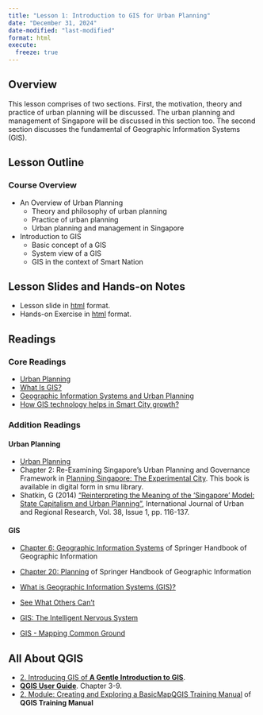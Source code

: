 ```yaml
---
title: "Lesson 1: Introduction to GIS for Urban Planning"
date: "December 31, 2024"
date-modified: "last-modified"
format: html
execute: 
  freeze: true
---
```


## Overview

This lesson comprises of two sections. First, the motivation, theory and practice of urban planning will be discussed. The urban planning and management of Singapore will be discussed in this section too. The second section discusses the fundamental of Geographic Information Systems (GIS).

## Lesson Outline

### Course Overview

-   An Overview of Urban Planning
    -   Theory and philosophy of urban planning
    -   Practice of urban planning
    -   Urban planning and management in Singapore
-   Introduction to GIS
    -   Basic concept of a GIS
    -   System view of a GIS
    -   GIS in the context of Smart Nation

## Lesson Slides and Hands-on Notes

-   Lesson slide in [html](../lesson/Lesson01/lesson01.html) format.
-   Hands-on Exercise in [html](https://gis4urbplan.netlify.app/hands-on_ex01) format.

## Readings

### Core Readings

-   [Urban Planning](https://www.britannica.com/topic/urban-planning)
-   [What Is GIS?](https://www.esri.com/videos/watch?videoid=LHDCRjAxpI0&title=what-is-gis-)
-   [Geographic Information Systems and Urban Planning](https://www.youtube.com/watch?v=G9xNKb4T8ZM)
-   [How GIS technology helps in Smart City growth?](https://www.youtube.com/watch?v=OuzlMPbx78k)

### Addition Readings

#### Urban Planning

-   [Urban Planning](https://en.wikipedia.org/wiki/Urban_planning)
-   Chapter 2: Re-Examining Singapore's Urban Planning and Governance Framework in [Planning Singapore: The Experimental City](https://www-taylorfrancis-com.libproxy.smu.edu.sg/books/edit/10.4324/9781351058230/planning-singapore-stephen-hamnett-belinda-yuen). This book is available in digital form in smu library.
-   Shatkin, G (2014) ["Reinterpreting the Meaning of the 'Singapore' Model: State Capitalism and Urban Planning"](https://onlinelibrary-wiley-com.libproxy.smu.edu.sg/doi/full/10.1111/1468-2427.12095), International Journal of Urban and Regional Research, Vol. 38, Issue 1, pp. 116-137.

#### GIS

-   [Chapter 6: Geographic Information Systems](https://link-springer-com.libproxy.smu.edu.sg/content/pdf/10.1007%2F978-3-540-72680-7_6.pdf) of Springer Handbook of Geographic Information

-   [Chapter 20: Planning](https://link-springer-com.libproxy.smu.edu.sg/content/pdf/10.1007%2F978-3-540-72680-7_20.pdf) of Springer Handbook of Geographic Information

-   [What is Geographic Information Systems (GIS)?](https://gisgeography.com/what-gis-geographic-information-systems/)

-   [See What Others Can't](https://mediaspace.esri.com/media/t/1_d46trbg5)

-   [GIS: The Intelligent Nervous System](https://mediaspace.esri.com/media/t/1_tsoo4q11)

-   [GIS - Mapping Common Ground](https://mediaspace.esri.com/playlist/dedicated/261131512/1_4mznih0r/1_zliyhe49)

## All About QGIS

-   [2. Introducing GIS of **A Gentle Introduction to GIS**](https://docs.qgis.org/3.22/en/docs/gentle_gis_introduction/introducing_gis.html).
-   [**QGIS Use**](https://docs.qgis.org/3.22/en/docs/user_manual/index.html)[**r Guide**](https://docs.qgis.org/3.16/en/docs/user_manual/index.html). Chapter 3-9.
-   [2. Module: Creating and Exploring a Basic](https://docs.qgis.org/3.22/en/docs/training_manual/basic_map/index.html)[MapQGIS Training Manual](https://docs.qgis.org/3.16/en/docs/training_manual/basic_map/index.html) of **QGIS Training Manual**
